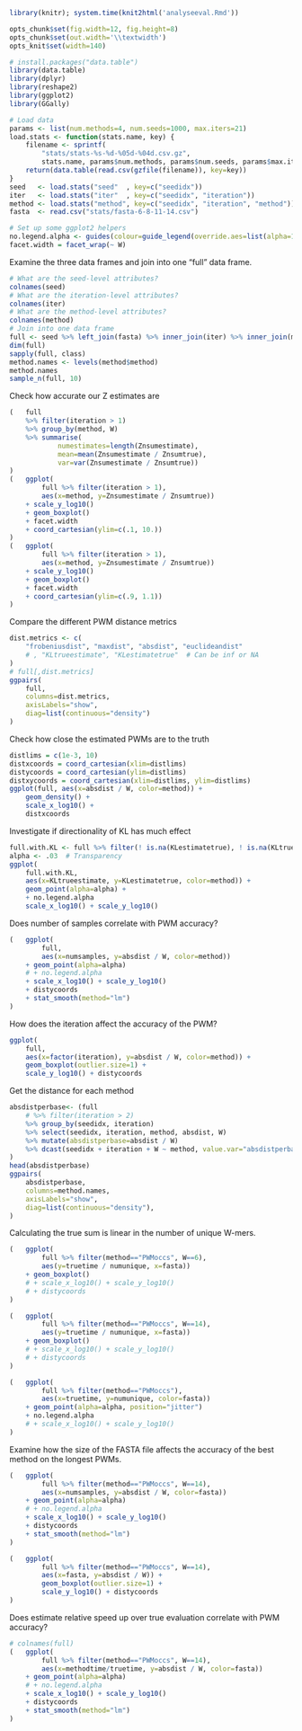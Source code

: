 ```r
library(knitr); system.time(knit2html('analyseeval.Rmd'))
```

```r
opts_chunk$set(fig.width=12, fig.height=8)
opts_chunk$set(out.width='\\textwidth')
opts_knit$set(width=140)

```

```r
# install.packages("data.table")
library(data.table)
library(dplyr)
library(reshape2)
library(ggplot2)
library(GGally)

```

```r
# Load data
params <- list(num.methods=4, num.seeds=1000, max.iters=21)
load.stats <- function(stats.name, key) {
    filename <- sprintf(
        "stats/stats-%s-%d-%05d-%04d.csv.gz",
        stats.name, params$num.methods, params$num.seeds, params$max.iters)
    return(data.table(read.csv(gzfile(filename)), key=key))
}
seed   <- load.stats("seed"  , key=c("seedidx"))
iter   <- load.stats("iter"  , key=c("seedidx", "iteration"))
method <- load.stats("method", key=c("seedidx", "iteration", "method"))
fasta  <- read.csv("stats/fasta-6-8-11-14.csv")

# Set up some ggplot2 helpers
no.legend.alpha <- guides(colour=guide_legend(override.aes=list(alpha=1)))
facet.width = facet_wrap(~ W)
```

Examine the three data frames and join into one "full" data frame.
```r
# What are the seed-level attributes?
colnames(seed)
# What are the iteration-level attributes?
colnames(iter)
# What are the method-level attributes?
colnames(method)
# Join into one data frame
full <- seed %>% left_join(fasta) %>% inner_join(iter) %>% inner_join(method)
dim(full)
sapply(full, class)
method.names <- levels(method$method)
method.names
sample_n(full, 10)

```

Check how accurate our Z estimates are
```r
(   full
    %>% filter(iteration > 1)
    %>% group_by(method, W)
    %>% summarise(
            numestimates=length(Znsumestimate),
            mean=mean(Znsumestimate / Znsumtrue),
            var=var(Znsumestimate / Znsumtrue))
)
(   ggplot(
        full %>% filter(iteration > 1),
        aes(x=method, y=Znsumestimate / Znsumtrue))
    + scale_y_log10()
    + geom_boxplot()
    + facet.width
    + coord_cartesian(ylim=c(.1, 10.))
)
(   ggplot(
        full %>% filter(iteration > 1),
        aes(x=method, y=Znsumestimate / Znsumtrue))
    + scale_y_log10()
    + geom_boxplot()
    + facet.width
    + coord_cartesian(ylim=c(.9, 1.1))
)

```

Compare the different PWM distance metrics
```r
dist.metrics <- c(
    "frobeniusdist", "maxdist", "absdist", "euclideandist"
    # , "KLtrueestimate", "KLestimatetrue"  # Can be inf or NA
)
# full[,dist.metrics]
ggpairs(
    full,
    columns=dist.metrics,
    axisLabels="show",
    diag=list(continuous="density")
)

```

Check how close the estimated PWMs are to the truth
```r
distlims = c(1e-3, 10)
distxcoords = coord_cartesian(xlim=distlims)
distycoords = coord_cartesian(ylim=distlims)
distxycoords = coord_cartesian(xlim=distlims, ylim=distlims)
ggplot(full, aes(x=absdist / W, color=method)) +
    geom_density() +
    scale_x_log10() +
    distxcoords

```

Investigate if directionality of KL has much effect
```r
full.with.KL <- full %>% filter(! is.na(KLestimatetrue), ! is.na(KLtrueestimate))
alpha <- .03  # Transparency
ggplot(
    full.with.KL,
    aes(x=KLtrueestimate, y=KLestimatetrue, color=method)) +
    geom_point(alpha=alpha) +
    + no.legend.alpha
    scale_x_log10() + scale_y_log10()

```

Does number of samples correlate with PWM accuracy?
```r
(   ggplot(
        full,
        aes(x=numsamples, y=absdist / W, color=method))
    + geom_point(alpha=alpha)
    # + no.legend.alpha
    + scale_x_log10() + scale_y_log10()
    + distycoords
    + stat_smooth(method="lm")
)

```

How does the iteration affect the accuracy of the PWM?
```r
ggplot(
    full,
    aes(x=factor(iteration), y=absdist / W, color=method)) +
    geom_boxplot(outlier.size=1) +
    scale_y_log10() + distycoords

```

Get the distance for each method
```r
absdistperbase<- (full
    # %>% filter(iteration > 2)
    %>% group_by(seedidx, iteration)
    %>% select(seedidx, iteration, method, absdist, W)
    %>% mutate(absdistperbase=absdist / W)
    %>% dcast(seedidx + iteration + W ~ method, value.var="absdistperbase")
)
head(absdistperbase)
ggpairs(
    absdistperbase,
    columns=method.names,
    axisLabels="show",
    diag=list(continuous="density"),
)

```

Calculating the true sum is linear in the number of unique W-mers.
```r
(   ggplot(
        full %>% filter(method=="PWMoccs", W==6),
        aes(y=truetime / numunique, x=fasta))
    + geom_boxplot()
    # + scale_x_log10() + scale_y_log10()
    # + distycoords
)

(   ggplot(
        full %>% filter(method=="PWMoccs", W==14),
        aes(y=truetime / numunique, x=fasta))
    + geom_boxplot()
    # + scale_x_log10() + scale_y_log10()
    # + distycoords
)

(   ggplot(
        full %>% filter(method=="PWMoccs"),
        aes(x=truetime, y=numunique, color=fasta))
    + geom_point(alpha=alpha, position="jitter")
    + no.legend.alpha
    # + scale_x_log10() + scale_y_log10()
)

```

Examine how the size of the FASTA file affects the accuracy of the best method
on the longest PWMs.
```r
(   ggplot(
        full %>% filter(method=="PWMoccs", W==14),
        aes(x=numsamples, y=absdist / W, color=fasta))
    + geom_point(alpha=alpha)
    # + no.legend.alpha
    + scale_x_log10() + scale_y_log10()
    + distycoords
    + stat_smooth(method="lm")
)

(   ggplot(
        full %>% filter(method=="PWMoccs", W==14),
        aes(x=fasta, y=absdist / W)) +
        geom_boxplot(outlier.size=1) +
        scale_y_log10() + distycoords
)

```

Does estimate relative speed up over true evaluation
correlate with PWM accuracy?
```r
# colnames(full)
(   ggplot(
        full %>% filter(method=="PWMoccs", W==14),
        aes(x=methodtime/truetime, y=absdist / W, color=fasta))
    + geom_point(alpha=alpha)
    # + no.legend.alpha
    + scale_x_log10() + scale_y_log10()
    + distycoords
    + stat_smooth(method="lm")
)

```
